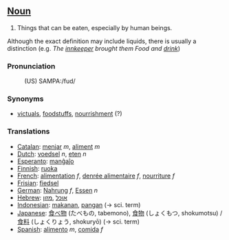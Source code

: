 ==[[Noun]]==

# Things that can be eaten, especially by human beings.

Although the exact definition may include liquids, there is usually a distinction
(e.g. <i>The [[innkeeper]] brought them Food and [[drink]]</i>)


=== Pronunciation ===

:(US) SAMPA:/fud/

=== Synonyms ===

* [[victuals]], [[foodstuffs]], [[nourrishment]] (?)


===Translations===
*[[Catalan]]: [[menjar]] ''m'', [[aliment]] ''m''
*[[Dutch]]: [[voedsel]] ''n'', [[eten]] ''n''
*[[Esperanto]]: [[manĝaĵo]]
*[[Finnish]]: [[ruoka]]
*[[French]]: [[alimentation]] ''f'', [[denrée alimentaire]] ''f'', [[nourriture]] ''f''
*[[Frisian]]: [[fiedsel]]
*[[German]]: [[Nahrung]] ''f'', [[Essen]] ''n''
*[[Hebrew]]: [[אוכל]] ,[[מזון]]
*[[Indonesian]]: [[makan|makanan]], [[pangan]] (&rarr; sci. term)
*[[Japanese]]: [[食べ物]] (たべもの, tabemono), [[食物]] (しょくもつ, shokumotsu) / [[食料]] (しょくりょう, shokuryō) (&rarr; sci. term)
*[[Spanish]]: [[alimento]] ''m'', [[comida]] ''f''